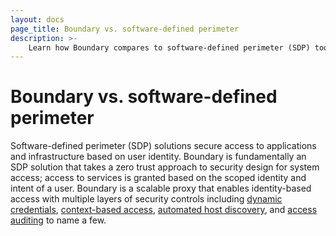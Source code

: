 ```yaml
---
layout: docs
page_title: Boundary vs. software-defined perimeter
description: >-
    Learn how Boundary compares to software-defined perimeter (SDP) tools using dynamic credentials, context-based access, automated host discovery, and auditing.
---
```


# Boundary vs. software-defined perimeter

Software-defined perimeter (SDP) solutions secure access to applications and infrastructure based on user identity.
Boundary is fundamentally an SDP solution that takes a zero trust approach to security design for system access; access to services is granted based on the scoped identity and intent of a user.
Boundary is a scalable proxy that enables identity-based access with multiple layers of security controls including [dynamic credentials](/boundary/tutorials/hcp-administration/hcp-ssh-cred-injection), [context-based access](/boundary/tutorials/access-management/oidc-idp-groups), [automated host discovery](/boundary/docs/hosts), and [access auditing](/hcp/docs/boundary/audit-logging) to name a few.